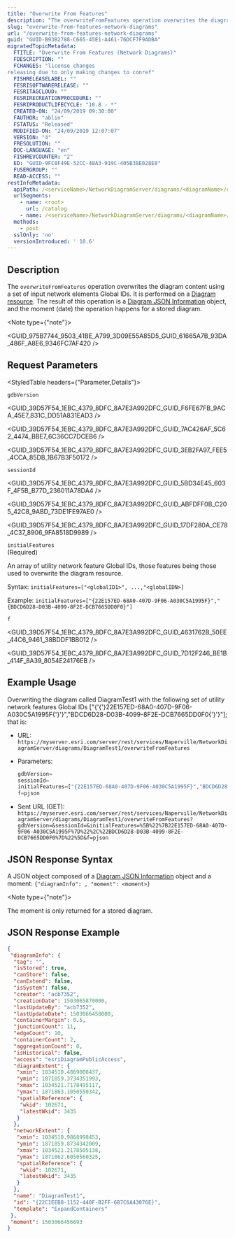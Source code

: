 ```yaml
---
title: "Overwrite From Features"
description: "The overwriteFromFeatures operation overwrites the diagram content using a set of input network elements Global IDs."
slug: "overwrite-from-features-network-diagrams"
url: "/overwrite-from-features-network-diagrams"
guid: "GUID-B93B2788-C665-45E1-A461-76DCF7F9ADBA"
migratedTopicMetadata:
  FTITLE: "Overwrite From Features (Network Diagrams)"
  FDESCRIPTION: ""
  FCHANGES: "license changes
releasing due to only making changes to conref"
  FISHRELEASELABEL: ""
  FESRISOFTWARERELEASE: ""
  FESRITAGCLOUD: ""
  FESRIRECREATIONPROCEDURE: ""
  FESRIPRODUCTLIFECYCLE: "10.8 - *"
  CREATED-ON: "24/09/2019 09:30:00"
  FAUTHOR: "ablin"
  FSTATUS: "Released"
  MODIFIED-ON: "24/09/2019 12:07:07"
  VERSION: "4"
  FRESOLUTION: ""
  DOC-LANGUAGE: "en"
  FISHREVCOUNTER: "2"
  ED: "GUID-9FC8F49E-52CC-48A3-919C-405B38E028E8"
  FUSERGROUP: ""
  READ-ACCESS: ""
restInfoMetadata:
  apiPath: /<serviceName>/NetworkDiagramServer/diagrams/<diagramName>/overwriteFromFeatures
  urlSegments:
    - name: <root>
      url: /catalog
    - name: /<serviceName>/NetworkDiagramServer/diagrams/<diagramName>/overwriteFromFeatures
  methods: 
    - post
  sslOnly: 'no'
  versionIntroduced: ' 10.6'
---
```



## Description

The `overwriteFromFeatures` operation overwrites the diagram content using a set of input network elements Global IDs. It is performed on a [Diagram resource](/diagram-network-diagram-service). The result of this operation is a [Diagram JSON Information](/appendix-diagram-information-object-network-diagram-service) object, and the moment (date) the operation happens for a stored diagram.

<Note type={"note"}>

<GUID_975B7744_9503_41BE_A799_3D09E55A85D5_GUID_61665A7B_93DA_486F_A8E6_9346FC7AF420 />

</Note>

##  Request Parameters 

<StyledTable headers={"Parameter,Details"}>

<StyledTableRow>

<StyledTableCell cellStyle="markdown">

`gdbVersion` 

</StyledTableCell>

<StyledTableCell cellStyle="markdown">

<GUID_39D57F54_1EBC_4379_8DFC_8A7E3A992DFC_GUID_F6FE67FB_9ACA_45E7_831C_DD51A831EAD3 />

<GUID_39D57F54_1EBC_4379_8DFC_8A7E3A992DFC_GUID_7AC426AF_5C62_4474_BBE7_6C36CC7DCEB6 />

<GUID_39D57F54_1EBC_4379_8DFC_8A7E3A992DFC_GUID_3EB2FA97_FEE5_4CCA_85DB_1B67B3F50172 />

</StyledTableCell>

</StyledTableRow>

<StyledTableRow>

<StyledTableCell cellStyle="markdown">

`sessionId` 

</StyledTableCell>

<StyledTableCell cellStyle="markdown">

<GUID_39D57F54_1EBC_4379_8DFC_8A7E3A992DFC_GUID_5BD34E45_603F_4F5B_B77D_236011A78DA4 />

<GUID_39D57F54_1EBC_4379_8DFC_8A7E3A992DFC_GUID_ABFDFF0B_C205_42C8_9ABD_73DE1FE97AE0 />

<GUID_39D57F54_1EBC_4379_8DFC_8A7E3A992DFC_GUID_17DF280A_CE78_4C37_8906_9FA8518D9989 />

</StyledTableCell>

</StyledTableRow>

<StyledTableRow>

<StyledTableCell cellStyle="markdown">

`initialFeatures` 
<br /> 
(Required)

</StyledTableCell>

<StyledTableCell cellStyle="markdown">

An array of utility network feature Global IDs, those features being those used to overwrite the diagram resource.

Syntax: `initialFeatures=["<globalID1>", ...,"<globalIDN>]` 

Example: `initialFeatures=["{22E157ED-68A0-407D-9F06-A030C5A1995F}","{BDCD6D28-D03B-4099-8F2E-DCB7665DD0F0}"]` 

</StyledTableCell>

</StyledTableRow>

<StyledTableRow>

<StyledTableCell cellStyle="markdown">

`f` 

</StyledTableCell>

<StyledTableCell cellStyle="markdown">

<GUID_39D57F54_1EBC_4379_8DFC_8A7E3A992DFC_GUID_4631762B_50EE_44C6_9461_38BDDF1BB012 />

<GUID_39D57F54_1EBC_4379_8DFC_8A7E3A992DFC_GUID_7D12F246_BE1B_414F_8A39_8054E24176EB />

</StyledTableCell>

</StyledTableRow>

</StyledTable>

## Example Usage

Overwriting the diagram called DiagramTest1 with the following set of utility network features Global IDs \["{'{'}22E157ED-68A0-407D-9F06-A030C5A1995F{'}'}","BDCD6D28-D03B-4099-8F2E-DCB7665DD0F0{'}'}"]; that is:

-   URL: `https://myserver.esri.com/server/rest/services/Naperville/NetworkDiagramServer/diagrams/DiagramTest1/overwriteFromFeatures` 
-   Parameters: 

    ```javascript
    gdbVersion=
    sessionId=
    initialFeatures=["{22E157ED-68A0-407D-9F06-A030C5A1995F}","BDCD6D28-D03B-4099-8F2E-DCB7665DD0F0}"]
    f=pjson
    ```

     
-   Sent URL (GET): `https://myserver.esri.com/server/rest/services/Naperville/NetworkDiagramServer/diagrams/DiagramTest1/overwriteFromFeatures?gdbVersion=&sessionId=&initialFeatures=%5B%22%7B22E157ED-68A0-407D-9F06-A030C5A1995F%7D%22%2C%22BDCD6D28-D03B-4099-8F2E-DCB7665DD0F0%7D%22%5D&f=pjson` 

## JSON Response Syntax

A JSON object composed of a [Diagram JSON Information](/appendix-diagram-information-object-network-diagram-service) object and a moment: `{"diagramInfo": , "moment": <moment>}` 

<Note type={"note"}>

The moment is only returned for a stored diagram.

</Note>

## JSON Response Example

```json
{
 "diagramInfo": {
  "tag": "",
  "isStored": true,
  "canStore": false,
  "canExtend": false,
  "isSystem": false,
  "creator": "acb7352",
  "creationDate": 1503065870000,
  "lastUpdateBy": "acb7352",
  "lastUpdateDate": 1503066458000,
  "containerMargin": 0.5,
  "junctionCount": 11,
  "edgeCount": 10,
  "containerCount": 2,
  "aggregationCount": 0,
  "isHistorical": false,
  "access": "esriDiagramPublicAccess",
  "diagramExtent": {
   "xmin": 1034510.4869008437,
   "ymin": 1871859.3734351993,
   "xmax": 1034521.7178495117,
   "ymax": 1871863.1050550342,
   "spatialReference": {
    "wkid": 102671,
    "latestWkid": 3435
   }
  },
  "networkExtent": {
   "xmin": 1034510.9868998453,
   "ymin": 1871859.8734342009,
   "xmax": 1034521.2178505138,
   "ymax": 1871862.6050560325,
   "spatialReference": {
    "wkid": 102671,
    "latestWkid": 3435
   }
  },
  "name": "DiagramTest1",
  "id": "{22C1EEB8-1152-440F-B2FF-6B7C6A43076E}",
  "template": "ExpandContainers"
 },
 "moment": 1503066456693
}

```

 

